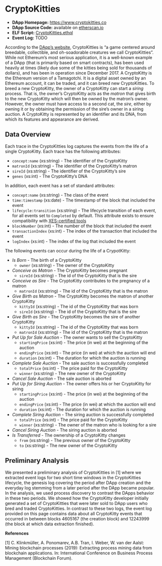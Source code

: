 # CryptoKitties {#cryptokitties}

- **DApp Homepage:** <https://www.cryptokitties.co>
- **DApp Source Code:** available on [etherscan.io](https://etherscan.io/address/0x06012c8cf97bead5deae237070f9587f8e7a266d#code)
- **ELF Script:** [CryptoKitties.ethql](./elf-scripts/CryptoKitties.ethql)
- **Event Log:** TODO

According to the [DApp's website](https://www.cryptokitties.co), CryptoKitties is "a game centered around breedable, collectible, and oh-soadorable creatures we call CryptoKitties". 
While not Ethereum's most serious application, it is a well-known example of a DApp (that is primarily based on
smart contracts), has been used heavily at times (likely due some of the kitties being sold for thousands of dollars), and has been in operation since December 2017. 
A CryptoKitty is the Ethereum version of a Tamagotchi. 
It is a digital asset owned by an Ethereum account, it can be traded, and it can breed new CryptoKitties.
To breed a new CryptoKitty, the owner of a CryptoKitty can start a *siring* process.
That is, the owner's CryptoKitty acts as the *matron* that gives birth to the new CryptoKitty which will then be owned by the matron's owner.
However, the owner must have access to a second cat, the *sire*, either by owning it or by obtaining the permission of the sire's owner in a siring auction. 
A CryptoKitty is represented by an identifier and its DNA, from which its features and appearance are derived.

## Data Overview

Each trace in the CryptoKitties log captures the events from the life of a single CryptoKitty.
Each trace has the following attributes:

- ``concept:name`` (xs:string) - The identifier of the CryptoKitty
- ``matronId`` (xs:string) - The identifier of the CryptoKitty's matron
- ``sireId`` (xs:string) - The identifier of the CryptoKitty's sire
- ``genes`` (xs:int) - The CryptoKitty's DNA

In addition, each event has a set of standard attributes:

- ``concept:name`` (xs:string) - The class of the event
- ``time:timestamp`` (xs:date) - The timestamp of the block that included the event
- ``lifecycle:transition`` (xs:string) - The lifecycle transition of each event, for all events set to ``Completed`` by default. This attribute exists to ensure compatibility with [XES-certified tools](https://www.tf-pm.org/resources/xes-standard/for-vendors/certification)
- ``blockNumber`` (xs:int) - The number of the block that included the event
- ``transactionIndex`` (xs:int) - The index of the transaction that included the event
- ``logIndex`` (xs:int) - The index of the log that included the event

The following events can occur during the life of a CrypotKitty: 

- *Is Born* - The birth of a CryptoKitty
  - ``owner`` (xs:string) - The owner of the CryptoKitty
- *Conceive as Matron* - The CryptoKitty becomes pregnant
  - ``sireId`` (xs:string) - The id of the CryptoKitty that is the sire
- *Conceive as Sire* - The CryptoKitty contributes to the pregnancy of a matron
  - ``matronId`` (xs:string) - The id of the CryptoKitty that is the matron
- *Give Birth as Matron* - The CryptoKitty becomes the matron of another CryptoKitty
  - ``kittyId`` (xs:string) - The id of the CryptoKitty that was born
  - ``sireId`` (xs:string) - The id of the CryptoKitty that is the sire
- *Give Birth as Sire* - The CryptoKitty becomes the sire of another CryptoKitty
  - ``kittyId`` (xs:string) - The id of the CryptoKitty that was born
  - ``matronId`` (xs:string) - The id of the CryptoKitty that is the matron
- *Put Up for Sale Auction* - The owner wants to sell the CryptoKitty
  - ``startingPrice`` (xs:int) - The price (in wei) at the beginning of the auction
  - ``endingPrice`` (xs:int) - The price (in wei)  at which the auction will end
  - ``duration`` (xs:int) - The duration for which the auction is running
- *Complete Sale Auction* - The sale auction is successfully completed
  - ``totalPrice`` (xs:int) - The price paid for the CryptoKitty
  - ``winner`` (xs:string) - The new owner of the CryptoKitty
- *Cancel Sale Auction* - The sale auction is aborted
- *Put Up for Siring Auction* - The owner offers his or her CryptoKitty for siring
  - ``startingPrice`` (xs:int) - The price (in wei) at the beginning of the auction
  - ``endingPrice`` (xs:int) - The price (in wei)  at which the auction will end
  - ``duration`` (xs:int) - The duration for which the auction is running
- *Complete Siring Auction* - The siring auction is successfully completed
  - ``totalPrice`` (xs:int) - The price paid for the CryptoKitty
  - ``winner`` (xs:string) - The owner of the matron who is looking for a sire 
- *Cancel Siring Auction* - The siring auction is aborted
- *Is Transferred* - The ownership of a CryptoKitty changes
  - ``from`` (xs:string) - The previous owner of the CryptoKitty
  - ``to`` (xs:string) - The new owner of the CryptoKitty


## Preliminary Analysis

We presented a preliminary analysis of CryptoKitties in [1] where we extracted event logs for two short time windows in the CryptoKitties lifecycle, the genesis log covering the period after DApp creation and the everyday log stemming from a later period after the DApp became popular.
In the analysis, we used process discovery to contrast the DApps behavior in these two periods.
We showed how the CryptoKitty developer initially generated a set of CryptoKitties that were later sold to DApp users who bred and traded CryptoKitties.
In contrast to these two logs, the event log provided on this page contains data about all CryptoKitty events that occurred in between blocks 4605167 (the creation block) and 12243999 (the block at which data extraction finished).

**References**

[1] C. Klinkmüller, A. Ponomarev, A.B. Tran, I. Weber, W. van der Aalst: Mining blockchain processes (2019): Extracting process mining data from blockchain applications. In: International Conference on Business Process Management (Blockchain Forum).
